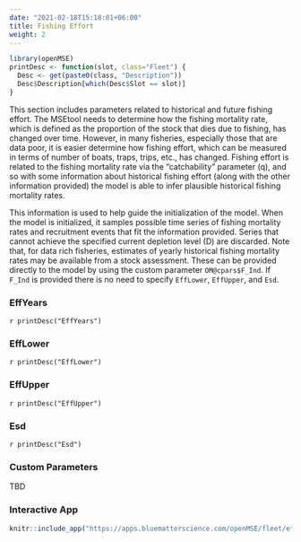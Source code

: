 ```yaml
---
date: "2021-02-18T15:18:01+06:00"
title: Fishing Effort
weight: 2
---
```


```r
library(openMSE)
printDesc <- function(slot, class="Fleet") {
  Desc <- get(paste0(class, "Description"))
  Desc$Description[which(Desc$Slot == slot)]
}
```

This section includes parameters related to historical and future fishing effort. The MSEtool needs to determine how the fishing mortality rate, which is defined as the proportion of the stock that dies due to fishing, has changed over time. However, in many fisheries, especially those that are data poor, it is easier determine how fishing effort, which can be measured in terms of number of boats, traps, trips, etc., has changed. Fishing effort is related to the fishing mortality rate via the "catchability" parameter (q), and so with some information about historical fishing effort (along with the other information provided) the model is able to infer plausible historical fishing mortality rates. 


This information is used to help guide the initialization of the model. When the model is initialized, it samples possible time series of fishing mortality rates and recruitment events that fit the information provided. Series that cannot achieve the specified current depletion level (D) are discarded. Note that, for data rich fisheries, estimates of yearly historical fishing mortality rates may be available from a stock assessment. These can be provided directly to the model by using the custom parameter `OM@cpars$F_Ind`. If `F_Ind` is provided there is no need to specify `EffLower`, `EffUpper`, and `Esd`.

### EffYears
`r printDesc("EffYears")` 

### EffLower
`r printDesc("EffLower")`  

### EffUpper
`r printDesc("EffUpper")` 

### Esd
`r printDesc("Esd")`

### Custom Parameters
TBD

### Interactive App 

```r
knitr::include_app("https://apps.bluematterscience.com/openMSE/fleet/effort",height="850px") 
```

